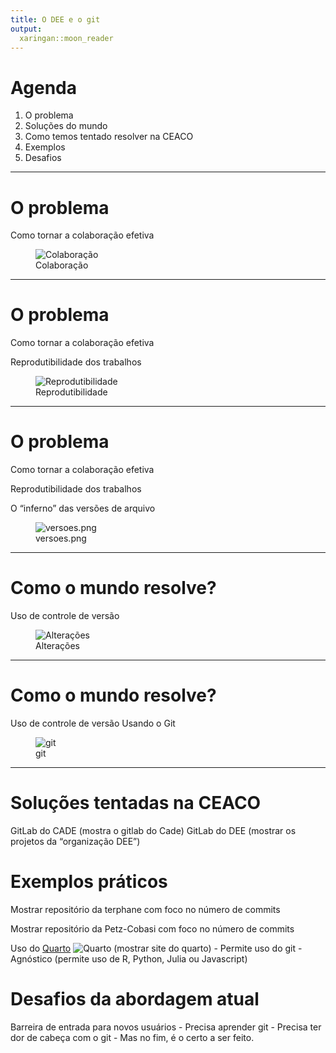 ```yaml
---
title: O DEE e o git
output: 
  xaringan::moon_reader
---
```


# Agenda

1. O problema
1. Soluções do mundo
1. Como temos tentado resolver na CEACO
1. Exemplos
1. Desafios

---

# O problema

Como tornar a colaboração efetiva

![Colaboração](autores.png)

---

# O problema

Como tornar a colaboração efetiva

Reprodutibilidade dos trabalhos

![Reprodutibilidade](reprod.jpg)

---

# O problema

Como tornar a colaboração efetiva

Reprodutibilidade dos trabalhos

O “inferno” das versões de arquivo

![versoes.png](versoes.png)

---

# Como o mundo resolve?

Uso de controle de versão

![Alterações](alteracao_doc.png)

---

# Como o mundo resolve?

Uso de controle de versão
Usando o  Git

![git](git_colab.jpg)


---

# Soluções tentadas na CEACO

GitLab do CADE (mostra o gitlab do Cade)
GitLab do DEE (mostrar os projetos da "organização DEE")

# Exemplos práticos

Mostrar repositório da terphane com foco no número de commits

Mostrar repositório da Petz-Cobasi com foco no número de commits

Uso do [Quarto](https://quarto.org/) 
![Quarto](quarto.png)
(mostrar site do quarto)
- Permite uso do git
- Agnóstico (permite uso de R, Python, Julia ou Javascript)

# Desafios da abordagem atual

Barreira de entrada para novos usuários
- Precisa aprender git
- Precisa ter dor de cabeça com o git
- Mas no fim, é o certo a ser feito.